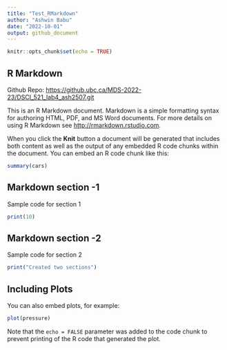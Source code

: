 ```yaml
---
title: "Test_RMarkdown"
author: "Ashwin Babu"
date: "2022-10-01"
output: github_document
---
```


```r
knitr::opts_chunk$set(echo = TRUE)
```

## R Markdown
Github Repo: <https://github.ubc.ca/MDS-2022-23/DSCI_521_lab4_ash2507.git>

This is an R Markdown document. Markdown is a simple formatting syntax for authoring HTML, PDF, and MS Word documents. For more details on using R Markdown see <http://rmarkdown.rstudio.com>.

When you click the **Knit** button a document will be generated that includes both content as well as the output of any embedded R code chunks within the document. You can embed an R code chunk like this:

```r
summary(cars)
```

## Markdown section -1 
Sample code for section 1 

```r
print(10)
```


## Markdown section -2 
Sample code for section 2 

```r
print("Created two sections")
```


## Including Plots

You can also embed plots, for example:

```r
plot(pressure)
```

Note that the `echo = FALSE` parameter was added to the code chunk to prevent printing of the R code that generated the plot.
